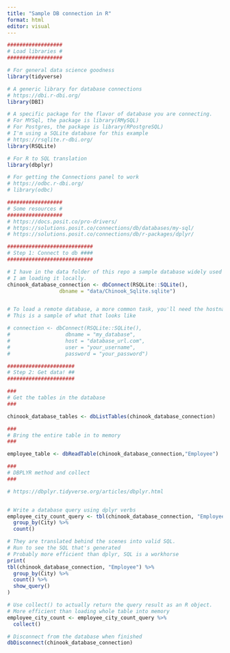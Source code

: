 ```yaml
---
title: "Sample DB connection in R"
format: html
editor: visual
---
```


```r
##################
# Load libraries #
##################

# For general data science goodness
library(tidyverse)

# A generic library for database connections
# https://dbi.r-dbi.org/
library(DBI)

# A specific package for the flavor of database you are connecting.  
# For MYSql, the package is library(RMySQL)
# For Postgres, the package is library(RPostgreSQL)
# I'm using a SQLite database for this example
# https://rsqlite.r-dbi.org/
library(RSQLite)

# For R to SQL translation
library(dbplyr)

# For getting the Connections panel to work
# https://odbc.r-dbi.org/
# library(odbc)

##################
# Some resources #
##################
# https://docs.posit.co/pro-drivers/
# https://solutions.posit.co/connections/db/databases/my-sql/
# https://solutions.posit.co/connections/db/r-packages/dplyr/

############################
# Step 1: Connect to db ####
############################

# I have in the data folder of this repo a sample database widely used in database testing, called Chinook. 
# I am loading it locally.
chinook_database_connection <- dbConnect(RSQLite::SQLite(), 
                 dbname = "data/Chinook_Sqlite.sqlite")


# To load a remote database, a more common task, you'll need the hostname, and get the database admin to give you a user and pass
# This is a sample of what that looks like

# connection <- dbConnect(RSQLite::SQLite(), 
#                  dbname = "my_database",
#                  host = "database_url.com",
#                  user = "your_username",
#                  password = "your_password")

######################
# Step 2: Get data! ##
######################

###
# Get the tables in the database
###

chinook_database_tables <- dbListTables(chinook_database_connection)

###
# Bring the entire table in to memory 
###

employee_table <- dbReadTable(chinook_database_connection,"Employee")

###
# DBPLYR method and collect
###

# https://dbplyr.tidyverse.org/articles/dbplyr.html


# Write a database query using dplyr verbs 
employee_city_count_query <- tbl(chinook_database_connection, "Employee") %>% 
  group_by(City) %>%
  count()

# They are translated behind the scenes into valid SQL. 
# Run to see the SQL that's generated
# Probably more efficient than dplyr, SQL is a workhorse
print(
tbl(chinook_database_connection, "Employee") %>% 
  group_by(City) %>%
  count() %>%
  show_query()
)

# Use collect() to actually return the query result as an R object.
# More efficient than loading whole table into memory
employee_city_count <- employee_city_count_query %>%
  collect()

# Disconnect from the database when finished
dbDisconnect(chinook_database_connection)

```
